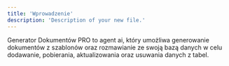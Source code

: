 ```yaml
---
title: 'Wprowadzenie'
description: 'Description of your new file.'
---
```


Generator Dokumentów PRO to agent ai, który umożliwa generowanie dokumentów z szablonów oraz rozmawianie ze swoją bazą danych w celu dodawanie, pobierania, aktualizowania oraz usuwania danych z tabel.